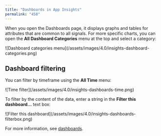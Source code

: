 ```yaml
---
title: "Dashboards in App Insights"
permalink: "458"
---
```


When you open the Dashboards page, it displays graphs and tables for attributes that are common to all signals. For more specific charts, you can open the **All Dashboard Categories** menu at the top and select a category:

<Frame>![Dashboard categories menu](/assets/images/4.0/insights-dashboard-categories.png)</Frame>

## Dashboard filtering

You can filter by timeframe using the **All Time** menu:

<Frame>![Time filter](/assets/images/4.0/insights-dashboards-time.png)</Frame>

To filter by the content of the data, enter a string in the **Filter this dashboard…​** text box:

<Frame>![Filter this dashboard](/assets/images/4.0/insights-dashboards-filterbox.png)</Frame>

For more information, see [dashboards](/fusion/5.9/139/dashboards).